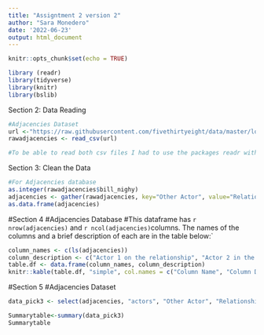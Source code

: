 ```yaml
---
title: "Assigntment 2 version 2"
author: "Sara Monedero"
date: '2022-06-23'
output: html_document
---
```


```r
knitr::opts_chunk$set(echo = TRUE)
```

```r
library (readr)
library(tidyverse)
library(knitr)
library(bslib) 

```

Section 2: Data Reading

```r
#Adjacencies Dataset
url <-"https://raw.githubusercontent.com/fivethirtyeight/data/master/love-actually/love_actually_adjacencies.csv"
rawadjacencies <- read_csv(url)

#To be able to read both csv files I had to use the packages readr with the function readcsv_(url previously added here).
```

Section 3: Clean the Data 
```r
#For Adjacencies database
as.integer(rawadjacencies$bill_nighy)
adjacencies <- gather(rawadjacencies, key="Other Actor", value="Relationship Index", 2:15)
as.data.frame(adjacencies)
```

#Section 4
#Adjacencies Database
#This dataframe has `r nrow(adjacencies)` and `r ncol(adjacencies)`columns. The names of the columns and a brief description of each are in the table below:` 

```r
column_names <- c(ls(adjacencies))
column_description <- c("Actor 1 on the relationship", "Actor 2 in the relationship", "Index that shows how strong ancd close is the relationship")
table.df <- data.frame(column_names, column_description)
knitr::kable(table.df, "simple", col.names = c("Column Name", "Column Description"), align = c("c", "c"))

```


#Section 5
#Adjacencies Dataset
```r
data_pick3 <- select(adjacencies, "actors", "Other Actor", "Relationship Index") 
```

```r
Summarytable<-summary(data_pick3) 
Summarytable 
```